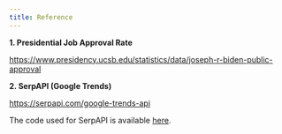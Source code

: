 ```yaml
---
title: Reference
---
```


**1. Presidential Job Approval Rate**

[https://www.presidency.ucsb.edu/statistics/data/joseph-r-biden-public-approval](https://www.presidency.ucsb.edu/statistics/data/joseph-r-biden-public-approval)

**2. SerpAPI (Google Trends)**

[https://serpapi.com/google-trends-api](https://serpapi.com/google-trends-api)

::: {.callout-note appearance="simple"}
The code used for SerpAPI is available [here](https://github.com/gu-dsan6000/fall-2024-project-team-01/blob/main/code/google_trends.py).
::: 